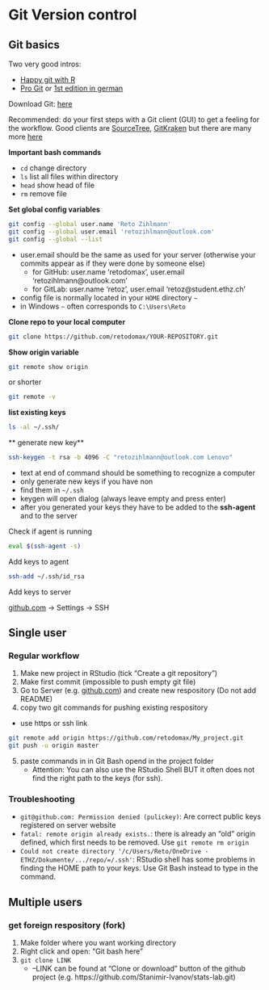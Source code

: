 # Git Version control


## Git basics

Two very good intros:

- [Happy git with R](https://happygitwithr.com/)
- [Pro Git](https://git-scm.com/book/en/v2) or [1st edition in german](https://git-scm.com/book/de/v1)

Download Git: [here](https://git-scm.com/downloads)

Recommended: do your first steps with a Git client (GUI) to get a feeling for the workflow. Good clients are [SourceTree](https://www.sourcetreeapp.com/), [GitKraken](https://www.gitkraken.com/) but there are many more [here](https://git-scm.com/downloads/guis)

**Important bash commands**

* `cd` change directory
* `ls` list all files within directory
* `head` show head of file
* `rm` remove file

**Set global config variables**

``` bash
git config --global user.name 'Reto Zihlmann'
git config --global user.email 'retozihlmann@outlook.com'
git config --global --list
```
- user.email should be the same as used for your server (otherwise your commits appear as if they were done by someone else)
    - for GitHub: user.name 'retodomax', user.email 'retozihlmann@outlook.com'
    - for GitLab: user.name 'retoz', user.email 'retoz@student.ethz.ch'
- config file is normally located in your `HOME` directory `~`
- in Windows `~` often corresponds to `C:\Users\Reto`



**Clone repo to your local computer**

``` bash
git clone https://github.com/retodomax/YOUR-REPOSITORY.git
```

**Show origin variable**

``` bash
git remote show origin
```

or shorter

``` bash
git remote -v
```

**list existing keys**
``` bash
ls -al ~/.ssh/
```


** generate new key**

```bash
ssh-keygen -t rsa -b 4096 -C "retozihlmann@outlook.com Lenovo"
```

- text at end of command should be something to recognize a computer
- only generate new keys if you have non
- find them in `~/.ssh`
- keygen will open dialog (always leave empty and press enter)
- after you generated your keys they have to be added to the **ssh-agent** and to the server

Check if agent is running

``` bash
eval $(ssh-agent -s)
```

Add keys to agent

``` bash
ssh-add ~/.ssh/id_rsa
```

Add keys to server

[github.com](www.github.com) -> Settings -> SSH



## Single user

### Regular workflow

1. Make new project in RStudio (tick "Create a git repository")
2. Make first commit (impossible to push empty git file)
3. Go to Server (e.g. [github.com](www.github.com)) and create new respository (Do not add README)
4. copy two git commands for pushing existing respository
  - use https or ssh link

``` bash
git remote add origin https://github.com/retodomax/My_project.git
git push -u origin master
```
5. paste commands in in Git Bash opend in the project folder
    - Attention: You can also use the RStudio Shell BUT it often does not find the right path to the keys (for ssh).

### Troubleshooting

* `git@github.com: Permission denied (pulickey)`: Are correct public keys registered on server website
* `fatal: remote origin already exists.`: there is already an "old" origin defined, which first needs to be removed. Use `git remote rm origin`
* `Could not create directory '/c/Users/Reto/OneDrive - ETHZ/Dokumente/.../repo/=/.ssh'`: RStudio shell has some problems in finding the HOME path to your keys. Use Git Bash instead to type in the command.


## Multiple users

### get foreign respository (fork)


1. Make folder where you want working directory
2. Right click and open: "Git bash here"
3. `git clone LINK`
    - --LINK can be found at "Clone or download" button of the github project (e.g. https://github.com/Stanimir-Ivanov/stats-lab.git)




